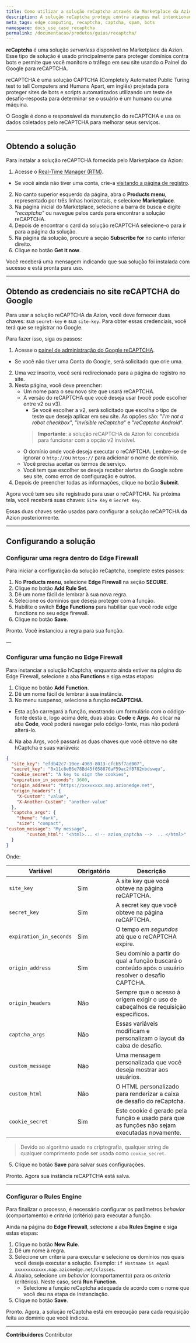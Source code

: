 ```yaml
---
title: Como utilizar a solução reCaptcha através do Marketplace da Azion
description: A solução reCaptcha protege contra ataques mal intencionados de bots, SPAM e outros.
meta_tags: edge computing, recaptcha, captcha, spam, bots
namespace: docs_use_case_recaptcha
permalink: /documentacao/produtos/guias/recaptcha/
---
```


**reCaptcha** é uma solução *serverless* disponível no Marketplace da Azion. Esse tipo de solução é usado principalmente para proteger domínios contra bots e permite que você monitore o tráfego em seu site usando o Painel do Google para reCAPTCHA.

reCAPTCHA é uma solução CAPTCHA (Completely Automated Public Turing test to tell Computers and Humans Apart, em inglês) projetada para proteger sites de bots e scripts automatizados utilizando um teste de desafio-resposta para determinar se o usuário é um humano ou uma máquina.

O Google é dono e responsável da manutenção do reCAPTCHA e usa os dados coletados pelo reCAPTCHA para melhorar seus serviços.

---

## Obtendo a solução

Para instalar a solução reCAPTCHA fornecida pelo Marketplace da Azion:

1. Acesse o [Real-Time Manager (RTM)](https://manager.azion.com/).
- Se você ainda não tiver uma conta, crie-a [visitando a página de registro](https://manager.azion.com/signup/).
2. No canto superior esquerdo da página, abra o **Products menu**, representado por três linhas horizontais, e selecione **Marketplace**.
3. Na página inicial do Marketplace, selecione a barra de busca e digite *"recaptcha"* ou navegue pelos cards para encontrar a solução reCAPTCHA.
4. Depois de encontrar o card da solução reCAPTCHA selecione-o para ir para a página da solução.
5. Na página da solução, procure a seção **Subscribe for** no canto inferior direito.
6. Clique no botão **Get it now**.

Você receberá uma mensagem indicando que sua solução foi instalada com sucesso e está pronta para uso.

---

## Obtendo as credenciais no site reCAPTCHA do Google

Para usar a solução reCAPTCHA da Azion, você deve fornecer duas chaves: sua `secret-key` e sua `site-key`. Para obter essas credenciais, você terá que se registrar no Google.

Para fazer isso, siga os passos:

1. Acesse o [painel de administração do Google reCAPTCHA](https://developers.google.com/recaptcha).
- Se você não tiver uma Conta do Google, será solicitado que crie uma.
2. Uma vez inscrito, você será redirecionado para a página de registro no site.
3. Nesta página, você deve preencher:
   - Um nome para o seu novo site que usará reCAPTCHA.
   - A versão do reCAPTCHA que você deseja usar (você pode escolher entre v2 ou v3).
      - Se você escolher a v2, será solicitado que escolha o tipo de teste que deseja aplicar em seu site. As opções são: "*I'm not a robot checkbox*", "*Invisible reCaptcha*" e "*reCaptcha Android*".
      > **Importante**: a solução reCAPTCHA da Azion foi concebida para funcionar com a opção v2 invisível.
   - O domínio onde você deseja executar o reCAPTCHA. Lembre-se de ignorar o `http://`ou `https://` para adicionar o nome de domínio.
   - Você precisa aceitar os termos de serviço.
   - Você tem que escolher se deseja receber alertas do Google sobre seu site, como erros de configuração e outros.
4. Depois de preencher todas as informações, clique no botão **Submit**.

Agora você tem seu site registrado para usar o reCAPTCHA. Na próxima tela, você receberá suas chaves: `Site Key` e `Secret Key`.

Essas duas chaves serão usadas para configurar a solução reCAPTCHA da Azion posteriormente.

---

## Configurando a solução

### Configurar uma regra dentro do Edge Firewall

Para iniciar a configuração da solução reCaptcha, complete estes passos:

1. No **Products menu**, selecione **Edge Firewall** na seção **SECURE**.
2. Clique no botão **Add Rule Set**.
3. Dê um nome fácil de lembrar à sua nova regra.
4. Selecione os domínios que deseja proteger com a função.
5. Habilite o switch **Edge Functions** para habilitar que você rode edge functions no seu edge firewall.
6. Clique no botão **Save**.

Pronto. Você instanciou a regra para sua função.

—

### Configurar uma função no Edge Firewall

Para instanciar a solução hCaptcha, enquanto ainda estiver na página do Edge Firewall, selecione a aba **Functions** e siga estas etapas:

1. Clique no botão **Add⁠ Function**.
2. Dê um nome fácil de lembrar à sua instância.
3. No menu suspenso, selecione a função **reCAPTCHA**.
- Esta ação carregará a função, mostrando um formulário com o código-fonte desta e, logo acima dele, duas abas: **Code** e **Args**. Ao clicar na aba **Code**, você poderá navegar pelo código-fonte, mas não poderá alterá-lo.
4. Na aba Args, você passará as duas chaves que você obteve no site hCaptcha e suas variáveis:

```json
{
  "site_key": "efdb42c7-10ee-4969-8013-cfcb5f7ad007",
  "secret_key": "0x11c8eB6e78Bd45f058876aF59ac2fB782nbdswqu",
  "cookie_secret": "A key to sign the cookies",
  "expiration_in_seconds": 3600,
  "origin_address": "https://xxxxxxxx.map.azionedge.net",
  "origin_headers": {
	"X-Custom": "value",
	"X-Another-Custom": "another-value"
  },
  "captcha_args": {
	"theme": "dark",
	"size": "compact",
"custom_message": "My message",
    	"custom_html": "<html>... <!-- azion_captcha -->  .. </html>"
  }
}

```

Onde:

| Variável | Obrigatório | Descrição |
| ---- | ----- | ----- |
| `site_key` | Sim | A site key que você obteve na página reCAPTCHA. |
| `secret_key` | Sim | A secret key que você obteve na página reCAPTCHA. |
| `expiration_in_seconds` | Sim | O tempo *em segundos* até que o reCAPTCHA expire. |
| `origin_address` | Sim | Seu domínio a partir do qual a função buscará o conteúdo após o usuário resolver o desafio CAPTCHA. |
| `origin_headers` | Não | Sempre que o acesso à origem exigir o uso de cabeçalhos de requisição específicos. |
| `captcha_args` | Não | Essas variáveis modificam e personalizam o layout da caixa de desafio. |
| `custom_message` | Não | Uma mensagem personalizada que você deseja mostrar aos usuários. |
| `custom_html` | Não | O HTML personalizado para renderizar a caixa de desafio do reCaptcha. |
| `cookie_secret` | Sim | Este cookie é gerado pela função e usado para que as funções não sejam executadas novamente. |

> Devido ao algoritmo usado na criptografia, qualquer string de qualquer comprimento pode ser usada como `cookie_secret`.

5. Clique no botão **Save** para salvar suas configurações.

Pronto. Agora sua instância reCAPTCHA está salva.

---

### Configurar o Rules Engine

Para finalizar o processo, é necessário configurar os parâmetros *behavior* (comportamento) e *criteria* (critério) para executar a função.

Ainda na página do **Edge Firewall**, selecione a aba **Rules Engine** e siga estas etapas:

1. Clique no botão **New Rule**.
2. Dê um nome à regra.
3. Selecione um criteria para executar e selecione os domínios nos quais você deseja executar a solução. Exemplo: `if Hostname is equal xxxxxxxxxxxx.map.azionedge.net/classes`.
4. Abaixo, selecione um *behavior* (comportamento) para os *criteria* (critérios). Neste caso, será **Run Function**.
   - Selecione a função reCaptcha adequada de acordo com o nome que você deu na etapa de instanciação.
5. Clique no botão **Save**.

Pronto. Agora, a solução reCaptcha está em execução para cada requisição feita ao domínio que você indicou.



---


**Contribuidores** <ContributorList>Contributor</ContributorList>
